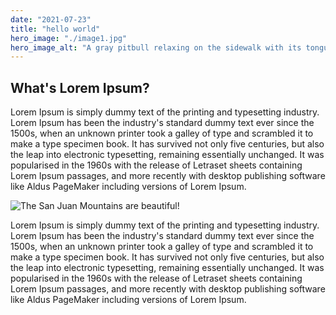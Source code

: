 ```yaml
---
date: "2021-07-23"
title: "hello world"
hero_image: "./image1.jpg"
hero_image_alt: "A gray pitbull relaxing on the sidewalk with its tongue hanging out"
---
```


## What's Lorem Ipsum?

<p>
  Lorem Ipsum is simply dummy text of the printing and typesetting industry.
  Lorem Ipsum has been the industry's standard dummy text ever since the 1500s,
  when an unknown printer took a galley of type and scrambled it to make a type
  specimen book. It has survived not only five centuries, but also the leap into
  electronic typesetting, remaining essentially unchanged. It was popularised in
  the 1960s with the release of Letraset sheets containing Lorem Ipsum passages,
  and more recently with desktop publishing software like Aldus PageMaker
  including versions of Lorem Ipsum.
</p>

![The San Juan Mountains are beautiful!](./image1.jpg)

Lorem Ipsum is simply dummy text of the printing and typesetting industry.
Lorem Ipsum has been the industry's standard dummy text ever since the 1500s,
when an unknown printer took a galley of type and scrambled it to make a type
specimen book. It has survived not only five centuries, but also the leap into
electronic typesetting, remaining essentially unchanged. It was popularised in
the 1960s with the release of Letraset sheets containing Lorem Ipsum passages,
and more recently with desktop publishing software like Aldus PageMaker
including versions of Lorem Ipsum.
